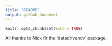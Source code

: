 ```yaml
---
title: "README"
output: github_document
---
```


```r
knitr::opts_chunk$set(echo = TRUE)
```

All thanks to Nick fir the 'datadrivencv' package.